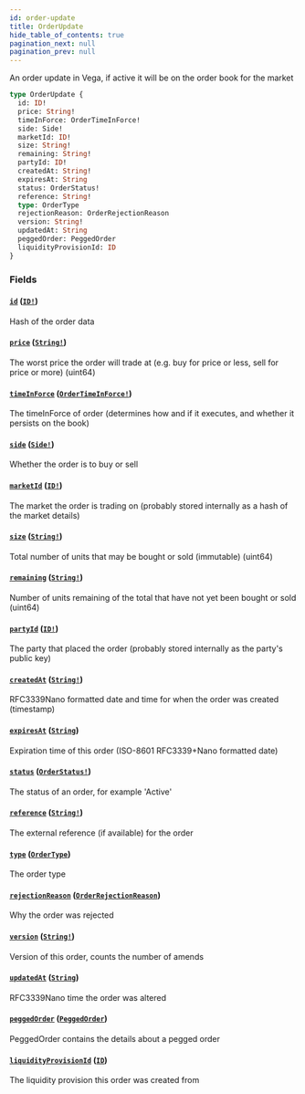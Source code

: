 ```yaml
---
id: order-update
title: OrderUpdate
hide_table_of_contents: true
pagination_next: null
pagination_prev: null
---
```



An order update in Vega, if active it will be on the order book for the market

```graphql
type OrderUpdate {
  id: ID!
  price: String!
  timeInForce: OrderTimeInForce!
  side: Side!
  marketId: ID!
  size: String!
  remaining: String!
  partyId: ID!
  createdAt: String!
  expiresAt: String
  status: OrderStatus!
  reference: String!
  type: OrderType
  rejectionReason: OrderRejectionReason
  version: String!
  updatedAt: String
  peggedOrder: PeggedOrder
  liquidityProvisionId: ID
}
```


### Fields

#### [`id`](#) ([`ID!`](/docs/testnet/graphql/scalars/id))

Hash of the order data


#### [`price`](#) ([`String!`](/docs/testnet/graphql/scalars/string))

The worst price the order will trade at (e.g. buy for price or less, sell for price or more) (uint64)


#### [`timeInForce`](#) ([`OrderTimeInForce!`](/docs/testnet/graphql/enums/order-time-in-force))

The timeInForce of order (determines how and if it executes, and whether it persists on the book)


#### [`side`](#) ([`Side!`](/docs/testnet/graphql/enums/side))

Whether the order is to buy or sell


#### [`marketId`](#) ([`ID!`](/docs/testnet/graphql/scalars/id))

The market the order is trading on (probably stored internally as a hash of the market details)


#### [`size`](#) ([`String!`](/docs/testnet/graphql/scalars/string))

Total number of units that may be bought or sold (immutable) (uint64)


#### [`remaining`](#) ([`String!`](/docs/testnet/graphql/scalars/string))

Number of units remaining of the total that have not yet been bought or sold (uint64)


#### [`partyId`](#) ([`ID!`](/docs/testnet/graphql/scalars/id))

The party that placed the order (probably stored internally as the party's public key)


#### [`createdAt`](#) ([`String!`](/docs/testnet/graphql/scalars/string))

RFC3339Nano formatted date and time for when the order was created (timestamp)


#### [`expiresAt`](#) ([`String`](/docs/testnet/graphql/scalars/string))

Expiration time of this order (ISO-8601 RFC3339+Nano formatted date)


#### [`status`](#) ([`OrderStatus!`](/docs/testnet/graphql/enums/order-status))

The status of an order, for example 'Active'


#### [`reference`](#) ([`String!`](/docs/testnet/graphql/scalars/string))

The external reference (if available) for the order


#### [`type`](#) ([`OrderType`](/docs/testnet/graphql/enums/order-type))

The order type


#### [`rejectionReason`](#) ([`OrderRejectionReason`](/docs/testnet/graphql/enums/order-rejection-reason))

Why the order was rejected


#### [`version`](#) ([`String!`](/docs/testnet/graphql/scalars/string))

Version of this order, counts the number of amends


#### [`updatedAt`](#) ([`String`](/docs/testnet/graphql/scalars/string))

RFC3339Nano time the order was altered


#### [`peggedOrder`](#) ([`PeggedOrder`](/docs/testnet/graphql/objects/pegged-order))

PeggedOrder contains the details about a pegged order


#### [`liquidityProvisionId`](#) ([`ID`](/docs/testnet/graphql/scalars/id))

The liquidity provision this order was created from




